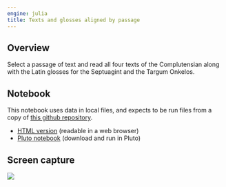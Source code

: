```yaml
---
engine: julia
title: Texts and glosses aligned by passage
---
```




## Overview

Select a passage of text and read all four texts of the Complutensian along with the Latin glosses for the Septuagint and the Targum Onkelos.

## Notebook

:::{.callout-warning title="Uses local resources"}
This notebook uses data in local files, and expects to be run files from a copy of [this github repository](https://github.com/neelsmith/complutensian-texts).
:::


- [HTML version](./aligned-with-glosses.html) (readable in a web browser)
- [Pluto notebook](https://raw.githubusercontent.com/neelsmith/complutensian-texts/refs/heads/main/pluto/reading/aligned-with-glosses.jl) (download and run in Pluto)

## Screen capture

![](./texts-plus-glosses.png)